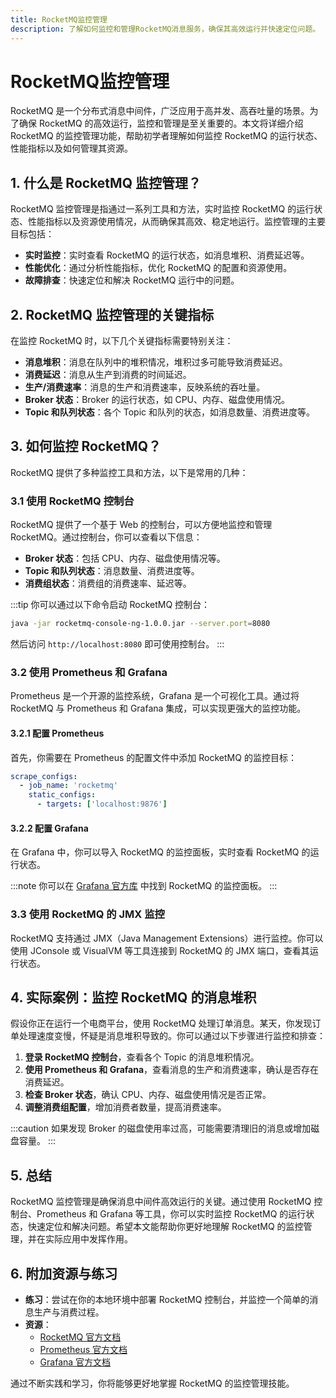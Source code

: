 ```yaml
---
title: RocketMQ监控管理
description: 了解如何监控和管理RocketMQ消息服务，确保其高效运行并快速定位问题。
---
```


# RocketMQ监控管理

RocketMQ 是一个分布式消息中间件，广泛应用于高并发、高吞吐量的场景。为了确保 RocketMQ 的高效运行，监控和管理是至关重要的。本文将详细介绍 RocketMQ 的监控管理功能，帮助初学者理解如何监控 RocketMQ 的运行状态、性能指标以及如何管理其资源。

## 1. 什么是 RocketMQ 监控管理？

RocketMQ 监控管理是指通过一系列工具和方法，实时监控 RocketMQ 的运行状态、性能指标以及资源使用情况，从而确保其高效、稳定地运行。监控管理的主要目标包括：

- **实时监控**：实时查看 RocketMQ 的运行状态，如消息堆积、消费延迟等。
- **性能优化**：通过分析性能指标，优化 RocketMQ 的配置和资源使用。
- **故障排查**：快速定位和解决 RocketMQ 运行中的问题。

## 2. RocketMQ 监控管理的关键指标

在监控 RocketMQ 时，以下几个关键指标需要特别关注：

- **消息堆积**：消息在队列中的堆积情况，堆积过多可能导致消费延迟。
- **消费延迟**：消息从生产到消费的时间延迟。
- **生产/消费速率**：消息的生产和消费速率，反映系统的吞吐量。
- **Broker 状态**：Broker 的运行状态，如 CPU、内存、磁盘使用情况。
- **Topic 和队列状态**：各个 Topic 和队列的状态，如消息数量、消费进度等。

## 3. 如何监控 RocketMQ？

RocketMQ 提供了多种监控工具和方法，以下是常用的几种：

### 3.1 使用 RocketMQ 控制台

RocketMQ 提供了一个基于 Web 的控制台，可以方便地监控和管理 RocketMQ。通过控制台，你可以查看以下信息：

- **Broker 状态**：包括 CPU、内存、磁盘使用情况等。
- **Topic 和队列状态**：消息数量、消费进度等。
- **消费组状态**：消费组的消费速率、延迟等。

:::tip
你可以通过以下命令启动 RocketMQ 控制台：
```bash
java -jar rocketmq-console-ng-1.0.0.jar --server.port=8080
```
然后访问 `http://localhost:8080` 即可使用控制台。
:::

### 3.2 使用 Prometheus 和 Grafana

Prometheus 是一个开源的监控系统，Grafana 是一个可视化工具。通过将 RocketMQ 与 Prometheus 和 Grafana 集成，可以实现更强大的监控功能。

#### 3.2.1 配置 Prometheus

首先，你需要在 Prometheus 的配置文件中添加 RocketMQ 的监控目标：

```yaml
scrape_configs:
  - job_name: 'rocketmq'
    static_configs:
      - targets: ['localhost:9876']
```

#### 3.2.2 配置 Grafana

在 Grafana 中，你可以导入 RocketMQ 的监控面板，实时查看 RocketMQ 的运行状态。

:::note
你可以在 [Grafana 官方库](https://grafana.com/grafana/dashboards) 中找到 RocketMQ 的监控面板。
:::

### 3.3 使用 RocketMQ 的 JMX 监控

RocketMQ 支持通过 JMX（Java Management Extensions）进行监控。你可以使用 JConsole 或 VisualVM 等工具连接到 RocketMQ 的 JMX 端口，查看其运行状态。

## 4. 实际案例：监控 RocketMQ 的消息堆积

假设你正在运行一个电商平台，使用 RocketMQ 处理订单消息。某天，你发现订单处理速度变慢，怀疑是消息堆积导致的。你可以通过以下步骤进行监控和排查：

1. **登录 RocketMQ 控制台**，查看各个 Topic 的消息堆积情况。
2. **使用 Prometheus 和 Grafana**，查看消息的生产和消费速率，确认是否存在消费延迟。
3. **检查 Broker 状态**，确认 CPU、内存、磁盘使用情况是否正常。
4. **调整消费组配置**，增加消费者数量，提高消费速率。

:::caution
如果发现 Broker 的磁盘使用率过高，可能需要清理旧的消息或增加磁盘容量。
:::

## 5. 总结

RocketMQ 监控管理是确保消息中间件高效运行的关键。通过使用 RocketMQ 控制台、Prometheus 和 Grafana 等工具，你可以实时监控 RocketMQ 的运行状态，快速定位和解决问题。希望本文能帮助你更好地理解 RocketMQ 的监控管理，并在实际应用中发挥作用。

## 6. 附加资源与练习

- **练习**：尝试在你的本地环境中部署 RocketMQ 控制台，并监控一个简单的消息生产与消费过程。
- **资源**：
  - [RocketMQ 官方文档](https://rocketmq.apache.org/docs/)
  - [Prometheus 官方文档](https://prometheus.io/docs/)
  - [Grafana 官方文档](https://grafana.com/docs/)

通过不断实践和学习，你将能够更好地掌握 RocketMQ 的监控管理技能。